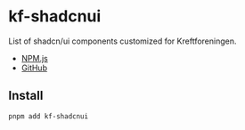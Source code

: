 
<Meta title="shadcnui-components/Introduction" />

# kf-shadcnui

List of shadcn/ui components customized for Kreftforeningen.

- [NPM.js](https://www.npmjs.com/package/kf-shadcnui)
- [GitHub](https://github.com/kreftforeningen/kf-shadcnui)

## Install

```
pnpm add kf-shadcnui
```
